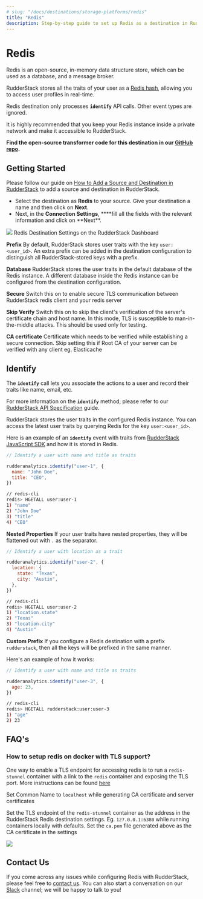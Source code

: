 ```yaml
---
# slug: "/docs/destinations/storage-platforms/redis"
title: "Redis"
description: Step-by-step guide to set up Redis as a destination in RudderStack.
---
```


# Redis

Redis is an open-source, in-memory data structure store, which can be used as a database, and a message broker.

RudderStack stores all the traits of your user as a [Redis hash](https://redis.io/commands/hset), allowing you to access user profiles in real-time.

<div class="infoBlock">

Redis destination only processes **`identify`** API calls. Other event types are ignored.

</div>

<div class="warningBlock">

It is highly recommended that you keep your Redis instance inside a private network and make it accessible to RudderStack.

</div>

<div class="successBlock">

  **Find the open-source transformer code for this destination in our <a href="https://github.com/rudderlabs/rudder-transformer/tree/master/v0/destinations/redis">GitHub repo</a>.**
</div>

## Getting Started

<div class="infoBlock">

Please follow our guide on <a href="https://rudderstack.com/docs/connections/adding-source-and-destination-rudderstack/">How to Add a Source and Destination in RudderStack</a> to add a source and destination in RudderStack.

</div>

- Select the destination as **Redis** to your source. Give your destination a name and then click on **Next**.
- Next, in the **Connection Settings**, \***\*fill all the fields with the relevant information and click on **Next\*\*.

<img src="../../assets/screenshot-2020-11-02-at-1.51.36-pm.png" />
<span class="imageTitle">Redis Destination Settings on the RudderStack Dashboard</span>

**Prefix**
By default, RudderStack stores user traits with the key `user:<user_id>`. An extra prefix can be added in the destination configuration to distinguish all RudderStack-stored keys with a prefix.

**Database**
RudderStack stores the user traits in the default database of the Redis instance. A different database inside the Redis instance can be configured from the destination configuration.

**Secure**
Switch this on to enable secure TLS communication between RudderStack redis client and your redis server

**Skip Verify**
Switch this on to skip the client's verification of the server's certificate chain and host name. In this mode, TLS is susceptible to man-in-the-middle attacks. This should be used only for testing.

**CA certificate**
Certificate which needs to be verified while establishing a secure connection. Skip setting this if Root CA of your server can be verified with any client eg. Elasticache

## Identify

The **`identify`** call lets you associate the actions to a user and record their traits like name, email, etc.

<div class="infoBlock">

For more information on the **`identify`** method, please refer to our <a href="https://rudderstack.com/docs/rudderstack-api">RudderStack API Specification</a> guide.

</div>

RudderStack stores the user traits in the configured Redis instance. You can access the latest user traits by querying Redis for the key `user:<user_id>`.

Here is an example of an **`identify`** event with traits from [RudderStack JavaScript SDK](https://rudderstack.com/docs/rudderstack-sdk-integration-guides/rudderstack-javascript-sdk) and how it is stored in Redis.

```javascript
// Identify a user with name and title as traits

rudderanalytics.identify("user-1", {
  name: "John Doe",
  title: "CEO",
})
```

```bash
// redis-cli
redis> HGETALL user:user-1
1) "name"
2) "John Doe"
3) "title"
4) "CEO"
```

**Nested Properties**
If your user traits have nested properties, they will be flattened out with `.` as the separator.

```javascript
// Identify a user with location as a trait

rudderanalytics.identify("user-2", {
  location: {
    state: "Texas",
    city: "Austin",
  },
})
```

```bash
// redis-cli
redis> HGETALL user:user-2
1) "location.state"
2) "Texas"
3) "location.city"
4) "Austin"
```

**Custom Prefix**
If you configure a Redis destination with a prefix `rudderstack`, then all the keys will be prefixed in the same manner.

Here's an example of how it works:

```javascript
// Identify a user with name and title as traits

rudderanalytics.identify("user-3", {
  age: 23,
})
```

```bash
// redis-cli
redis> HGETALL rudderstack:user:user-3
1) "age"
2) 23
```

## FAQ's

### How to setup redis on docker with TLS support?

One way to enable a TLS endpoint for accessing redis is to run a `redis-stunnel` container with a link to the `redis` container and exposing the TLS port. More instructions can be found [here](https://hub.docker.com/r/runnable/redis-stunnel/)

<div class="infoBlock">

Set Common Name to `localhost` while generating CA certificate and server certificates

</div>

Set the TLS endpoint of the `redis-stunnel` container as the address in the RudderStack Redis destination settings. Eg. `127.0.0.1:6380` while running containers locally with defaults. Set the `ca.pem` file generated above as the CA certificate in the settings

<img src="../../assets/image (37).png" />

## Contact Us

If you come across any issues while configuring Redis with RudderStack, please feel free to [contact us](mailto:%20docs@rudderstack.com). You can also start a conversation on our [Slack](https://rudderstack.com/join-rudderstack-slack-community) channel; we will be happy to talk to you!
